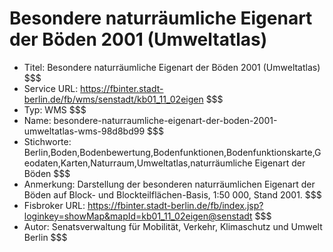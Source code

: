 # Besondere naturräumliche Eigenart der Böden 2001 (Umweltatlas)
- Titel: Besondere naturräumliche Eigenart der Böden 2001 (Umweltatlas) $$$
- Service URL: https://fbinter.stadt-berlin.de/fb/wms/senstadt/kb01_11_02eigen $$$
- Typ: WMS $$$
- Name: besondere-naturraumliche-eigenart-der-boden-2001-umweltatlas-wms-98d8bd99 $$$
- Stichworte: Berlin,Boden,Bodenbewertung,Bodenfunktionen,Bodenfunktionskarte,Geodaten,Karten,Naturraum,Umweltatlas,naturräumliche Eigenart der Böden $$$
- Anmerkung: Darstellung der besonderen naturräumlichen Eigenart der Böden auf Block- und Blockteilflächen-Basis, 1:50 000, Stand 2001. $$$
- Fisbroker URL: https://fbinter.stadt-berlin.de/fb/index.jsp?loginkey=showMap&mapId=kb01_11_02eigen@senstadt $$$
- Autor: Senatsverwaltung für Mobilität, Verkehr, Klimaschutz und Umwelt Berlin $$$

